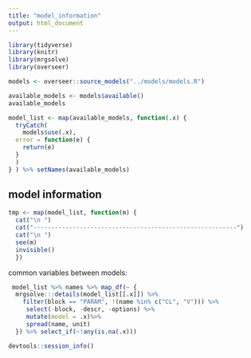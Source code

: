 ```yaml
---
title: "model_information"
output: html_document
---
```


```r
library(tidyverse)
library(knitr)
library(mrgsolve)
library(overseer)
```


```r
models <- overseer::source_models("../models/models.R")
```



```r
available_models <- models$available()
available_models
```

```r
model_list <- map(available_models, function(.x) {
  tryCatch(
    models$use(.x),
  error = function(e) {
    return(e)
  }
  )
} ) %>% setNames(available_models)
```
## model information

```r
tmp <- map(model_list, function(m) {
  cat("\n ")
  cat("---------------------------------------------------------")
  cat("\n ")
  see(m)
  invisible()
  })
```

common variables between models:

```r
 model_list %>% names %>% map_df(~ {
  mrgsolve:::details(model_list[[.x]]) %>%
    filter(block == "PARAM", !(name %in% c("CL", "V"))) %>%
     select(-block, -descr, -options) %>%
     mutate(model = .x)%>%
     spread(name, unit)
  }) %>% select_if(~!any(is.na(.x)))
```


```r
devtools::session_info()
```


